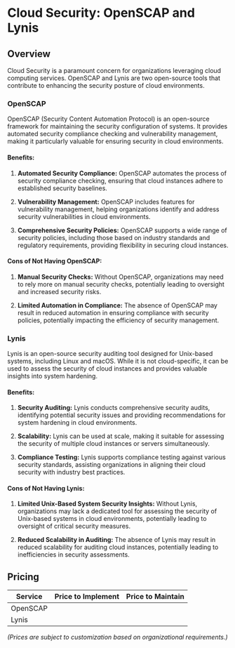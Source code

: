 # Cloud Security: OpenSCAP and Lynis

## Overview

Cloud Security is a paramount concern for organizations leveraging cloud computing services. OpenSCAP and Lynis are two open-source tools that contribute to enhancing the security posture of cloud environments.

### OpenSCAP

OpenSCAP (Security Content Automation Protocol) is an open-source framework for maintaining the security configuration of systems. It provides automated security compliance checking and vulnerability management, making it particularly valuable for ensuring security in cloud environments.

#### Benefits:

1. **Automated Security Compliance:** OpenSCAP automates the process of security compliance checking, ensuring that cloud instances adhere to established security baselines.

2. **Vulnerability Management:** OpenSCAP includes features for vulnerability management, helping organizations identify and address security vulnerabilities in cloud environments.

3. **Comprehensive Security Policies:** OpenSCAP supports a wide range of security policies, including those based on industry standards and regulatory requirements, providing flexibility in securing cloud instances.

#### Cons of Not Having OpenSCAP:

1. **Manual Security Checks:** Without OpenSCAP, organizations may need to rely more on manual security checks, potentially leading to oversight and increased security risks.

2. **Limited Automation in Compliance:** The absence of OpenSCAP may result in reduced automation in ensuring compliance with security policies, potentially impacting the efficiency of security management.

### Lynis

Lynis is an open-source security auditing tool designed for Unix-based systems, including Linux and macOS. While it is not cloud-specific, it can be used to assess the security of cloud instances and provides valuable insights into system hardening.

#### Benefits:

1. **Security Auditing:** Lynis conducts comprehensive security audits, identifying potential security issues and providing recommendations for system hardening in cloud environments.

2. **Scalability:** Lynis can be used at scale, making it suitable for assessing the security of multiple cloud instances or servers simultaneously.

3. **Compliance Testing:** Lynis supports compliance testing against various security standards, assisting organizations in aligning their cloud security with industry best practices.

#### Cons of Not Having Lynis:

1. **Limited Unix-Based System Security Insights:** Without Lynis, organizations may lack a dedicated tool for assessing the security of Unix-based systems in cloud environments, potentially leading to oversight of critical security measures.

2. **Reduced Scalability in Auditing:** The absence of Lynis may result in reduced scalability for auditing cloud instances, potentially leading to inefficiencies in security assessments.

## Pricing

| Service   | Price to Implement | Price to Maintain |
|-----------|--------------------|-------------------|
| OpenSCAP  |                    |                   |
| Lynis     |                    |                   |

*(Prices are subject to customization based on organizational requirements.)*
